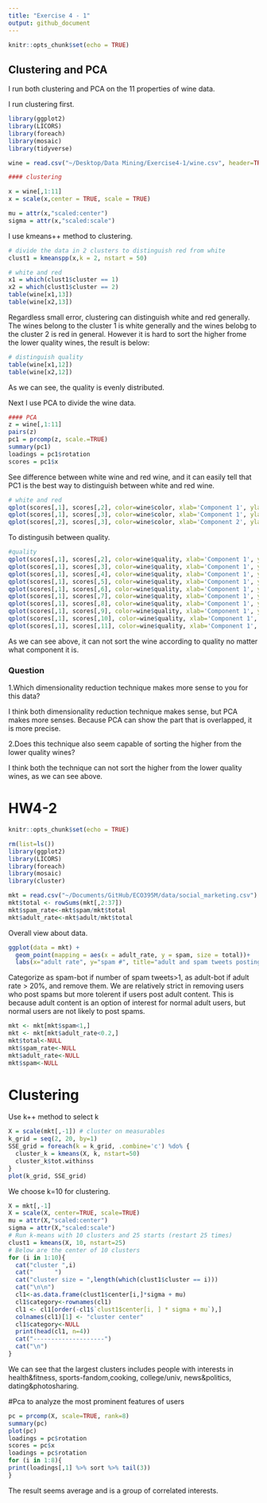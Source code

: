 ```yaml
---
title: "Exercise 4 - 1"
output: github_document
---
```


```r
knitr::opts_chunk$set(echo = TRUE)
```

## Clustering and PCA

I run both clustering and PCA on the 11 properties of wine data.

I run clustering first.
```r
library(ggplot2)
library(LICORS)  
library(foreach)
library(mosaic)
library(tidyverse)

wine = read.csv("~/Desktop/Data Mining/Exercise4-1/wine.csv", header=TRUE)
```

```r
#### clustering

x = wine[,1:11]
x = scale(x,center = TRUE, scale = TRUE)

mu = attr(x,"scaled:center")
sigma = attr(x,"scaled:scale")
```

I use kmeans++ method to clustering.
```r
# divide the data in 2 clusters to distinguish red from white
clust1 = kmeanspp(x,k = 2, nstart = 50)
```

```r
# white and red
x1 = which(clust1$cluster == 1)
x2 = which(clust1$cluster == 2)
table(wine[x1,13])
table(wine[x2,13])
```

Regardless small error, clustering can distinguish white and red generally. The wines belong to the cluster 1 is white generally and the wines belobg to the cluster 2 is red in general.
However it is hard to sort the higher frome the lower quality wines, the result is below:
```r
# distinguish quality
table(wine[x1,12])
table(wine[x2,12])
```

As we can see, the quality is evenly distributed.

Next I use PCA to divide the wine data.

```r
#### PCA
z = wine[,1:11]
pairs(z)
pc1 = prcomp(z, scale.=TRUE)
summary(pc1)
loadings = pc1$rotation
scores = pc1$x
```

See difference between white wine and red wine, and it can easily tell that PC1 is the best way to distinguish between white and red wine.



```r
# white and red
qplot(scores[,1], scores[,2], color=wine$color, xlab='Component 1', ylab='Component 2')
qplot(scores[,1], scores[,3], color=wine$color, xlab='Component 1', ylab='Component 3')
qplot(scores[,2], scores[,3], color=wine$color, xlab='Component 2', ylab='Component 3')
```

To distingusih between quality.
```r
#quality
qplot(scores[,1], scores[,2], color=wine$quality, xlab='Component 1', ylab='Component 2')
qplot(scores[,1], scores[,3], color=wine$quality, xlab='Component 1', ylab='Component 3')
qplot(scores[,1], scores[,4], color=wine$quality, xlab='Component 1', ylab='Component 4')
qplot(scores[,1], scores[,5], color=wine$quality, xlab='Component 1', ylab='Component 5')
qplot(scores[,1], scores[,6], color=wine$quality, xlab='Component 1', ylab='Component 6')
qplot(scores[,1], scores[,7], color=wine$quality, xlab='Component 1', ylab='Component 7')
qplot(scores[,1], scores[,8], color=wine$quality, xlab='Component 1', ylab='Component 8')
qplot(scores[,1], scores[,9], color=wine$quality, xlab='Component 1', ylab='Component 9')
qplot(scores[,1], scores[,10], color=wine$quality, xlab='Component 1', ylab='Component 10')
qplot(scores[,1], scores[,11], color=wine$quality, xlab='Component 1', ylab='Component 11')

```

As we can see above, it can not sort the wine according to quality no matter what component it is.

### Question

1.Which dimensionality reduction technique makes more sense to you for this data? 

I think both dimensionality reduction technique makes sense, but PCA makes more senses. Because PCA can show the part that is overlapped, it is more precise.


2.Does this technique also seem capable of sorting the higher from the lower quality wines?

I think both the technique can not sort the higher from the lower quality wines, as we can see above.

# HW4-2

```r
knitr::opts_chunk$set(echo = TRUE)
```
```r
rm(list=ls())
library(ggplot2)
library(LICORS) 
library(foreach)
library(mosaic)
library(cluster)
```
```r
mkt = read.csv("~/Documents/GitHub/ECO395M/data/social_marketing.csv")
mkt$total <- rowSums(mkt[,2:37])
mkt$spam_rate<-mkt$spam/mkt$total
mkt$adult_rate<-mkt$adult/mkt$total
```
Overall view about data.



```r
ggplot(data = mkt) + 
  geom_point(mapping = aes(x = adult_rate, y = spam, size = total))+
  labs(x="adult rate", y="spam #", title="adult and spam tweets posting", size="total tweets")
```
Categorize as spam-bot if number of spam tweets>1, as adult-bot if adult rate > 20%, and remove them.
We are relatively strict in removing users who post spams but more tolerent if users post adult content. This is because adult content is an option of interest for normal adult users, but normal users are not likely to post spams.
```r
mkt <- mkt[mkt$spam<1,]
mkt <- mkt[mkt$adult_rate<0.2,]
mkt$total<-NULL
mkt$spam_rate<-NULL
mkt$adult_rate<-NULL
mkt$spam<-NULL
```
# Clustering
Use k++ method to select k
```r
X = scale(mkt[,-1]) # cluster on measurables
k_grid = seq(2, 20, by=1)
SSE_grid = foreach(k = k_grid, .combine='c') %do% {
  cluster_k = kmeans(X, k, nstart=50)
  cluster_k$tot.withinss
}
plot(k_grid, SSE_grid)
```
We choose k=10 for clustering.
```r
X = mkt[,-1]
X = scale(X, center=TRUE, scale=TRUE)
mu = attr(X,"scaled:center")
sigma = attr(X,"scaled:scale")
# Run k-means with 10 clusters and 25 starts (restart 25 times)
clust1 = kmeans(X, 10, nstart=25)
# Below are the center of 10 clusters
for (i in 1:10){
  cat("cluster ",i)
  cat("      ")
  cat("cluster size = ",length(which(clust1$cluster == i)))
  cat("\n\n")
  cl1<-as.data.frame(clust1$center[i,]*sigma + mu)
  cl1$category<-rownames(cl1)
  cl1 <- cl1[order(-cl1$`clust1$center[i, ] * sigma + mu`),]
  colnames(cl1)[1] <- "cluster center"
  cl1$category<-NULL
  print(head(cl1, n=4))
  cat("--------------------")
  cat("\n")
}
```
We can see that the largest clusters includes people with interests in health&fitness, sports-fandom,cooking, college/univ, news&politics, dating&photosharing.

#Pca to analyze the most prominent features of users
```r
pc = prcomp(X, scale=TRUE, rank=8)
summary(pc)
plot(pc)
loadings = pc$rotation
scores = pc$x
loadings = pc$rotation
for (i in 1:8){
print(loadings[,1] %>% sort %>% tail(3))
}
```
The result seems average and is a group of correlated interests.
